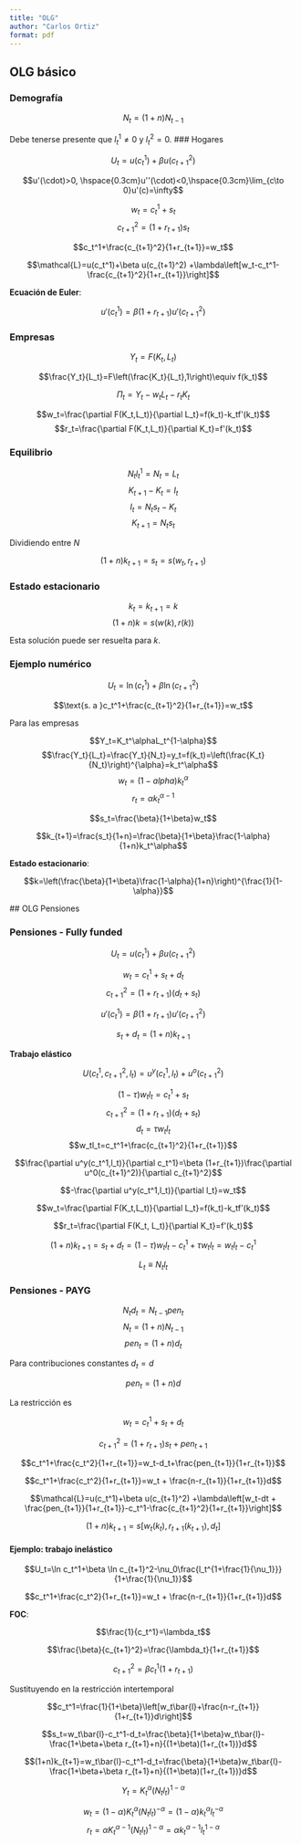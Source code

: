 ```yaml
---
title: "OLG"
author: "Carlos Ortiz"
format: pdf
---
```


## OLG básico

### Demografía

$$N_t=(1+n)N_{t-1}$$

Debe tenerse presente que $l_t^1\neq 0$ y $l_t^2=0$.
### Hogares

$$U_t=u(c_t^1)+\beta u(c_{t+1}^2)$$

$$u'(\cdot)>0, \hspace{0.3cm}u''(\cdot)<0,\hspace{0.3cm}\lim_{c\to 0}u'(c)=\infty$$

$$w_t=c_t^1+s_t$$
$$c_{t+1}^2=(1+r_{t+1})s_t$$

$$c_t^1+\frac{c_{t+1}^2}{1+r_{t+1}}=w_t$$

$$\mathcal{L}=u(c_t^1)+\beta u(c_{t+1}^2) +\lambda\left[w_t-c_t^1-\frac{c_{t+1}^2}{1+r_{t+1}}\right]$$

**Ecuación de Euler**:

$$u'(c_t^1)=\beta(1+r_{t+1})u'(c_{t+1}^2)$$

### Empresas

$$Y_t=F(K_t,L_t)$$

$$\frac{Y_t}{L_t}=F\left(\frac{K_t}{L_t},1\right)\equiv f(k_t)$$

$$\Pi_t=Y_t-w_tL_t-r_tK_t$$

$$w_t=\frac{\partial F(K_t,L_t)}{\partial L_t}=f(k_t)-k_tf'(k_t)$$
$$r_t=\frac{\partial F(K_t,L_t)}{\partial K_t}=f'(k_t)$$


### Equilibrio

$$N_tl_t^1=N_t=L_t$$
$$K_{t+1}-K_t=I_t$$
$$I_t=N_ts_t-K_t$$
$$K_{t+1}=N_ts_t$$

Dividiendo entre $N$

$$(1+n)k_{t+1}=s_t=s(w_t,r_{t+1})$$

### Estado estacionario

$$k_t=k_{t+1}=k$$
$$(1+n)k=s(w(k),r(k))$$

Esta solución puede ser resuelta para $k$.

### Ejemplo numérico

$$U_t=\ln (c_t^1)+\beta\ln(c_{t+1}^2)$$

$$\text{s. a }c_t^1+\frac{c_{t+1}^2}{1+r_{t+1}}=w_t$$

Para las empresas

$$Y_t=K_t^\alphaL_t^{1-\alpha}$$
$$\frac{Y_t}{L_t}=\frac{Y_t}{N_t}=y_t=f(k_t)=\left(\frac{K_t}{N_t}\right)^{\alpha}=k_t^\alpha$$
$$w_t=(1-alpha)k_t^\alpha$$
$$r_t=\alpha k_t^{\alpha-1}$$

$$s_t=\frac{\beta}{1+\beta}w_t$$

$$k_{t+1}=\frac{s_t}{1+n}=\frac{\beta}{1+\beta}\frac{1-\alpha}{1+n}k_t^\alpha$$

**Estado estacionario**:

$$k=\left(\frac{\beta}{1+\beta}\frac{1-\alpha}{1+n}\right)^{\frac{1}{1-\alpha}}$$

## OLG Pensiones

### Pensiones - Fully funded

$$U_t=u(c_t^1)+\beta u(c_{t+1}^2)$$

$$w_t=c_t^1+s_t+d_t$$
$$c_{t+1}^2=(1+r_{t+1})(d_t+s_t)$$

$$u'(c_t^1)=\beta(1+r_{t+1})u'(c_{t+1}^2)$$

$$s_t+d_t=(1+n)k_{t+1}$$

**Trabajo elástico**

$$U(c_t^1,c_{t+1}^2,l_t)=u^y(c_t^1,l_t)+u^o(c_{t+1}^2)$$

$$(1-\tau)w_tl_t=c_t^1+s_t$$
$$c_{t+1}^2=(1+r_{t+1})(d_t+s_t)$$
$$d_t=\tau w_t l_t$$
$$w_tl_t=c_t^1+\frac{c_{t+1}^2}{1+r_{t+1}}$$

$$\frac{\partial u^y(c_t^1,l_t)}{\partial c_t^1}=\beta (1+r_{t+1})\frac{\partial u^0(c_{t+1}^2)}{\partial c_{t+1}^2}$$

$$-\frac{\partial u^y(c_t^1,l_t)}{\partial l_t}=w_t$$

$$w_t=\frac{\partial F(K_t,L_t)}{\partial L_t}=f(k_t)-k_tf'(k_t)$$

$$r_t=\frac{\partial F(K_t, L_t)}{\partial K_t}=f'(k_t)$$

$$(1+n)k_{t+1}=s_t+d_t=(1-\tau)w_tl_t-c_t^1+\tau w_t l_t=w_tl_t-c_t^1$$

$$L_t\equiv N_t l_t$$

### Pensiones - PAYG

$$N_td_t=N_{t-1}pen_t$$
$$N_t=(1+n)N_{t-1}$$
$$pen_t=(1+n)d_t$$

Para contribuciones constantes $d_t=d$

$$pen_t=(1+n)d$$

La restricción es

$$w_t=c_t^1+s_t+d_t$$

$$c_{t+1}^2=(1+r_{t+1})s_t+pen_{t+1}$$

$$c_t^1+\frac{c_t^2}{1+r_{t+1}}=w_t-d_t+\frac{pen_{t+1}}{1+r_{t+1}}$$

$$c_t^1+\frac{c_t^2}{1+r_{t+1}}=w_t + \frac{n-r_{t+1}}{1+r_{t+1}}d$$



$$\mathcal{L}=u(c_t^1)+\beta u(c_{t+1}^2) +\lambda\left[w_t-dt + \frac{pen_{t+1}}{1+r_{t+1}}-c_t^1-\frac{c_{t+1}^2}{1+r_{t+1}}\right]$$

$$(1+n)k_{t+1}=s[w_t(k_t), r_{t+1}(k_{t+1}), d_t]$$

#### Ejemplo: trabajo inelástico

$$U_t=\ln c_t^1+\beta \ln c_{t+1}^2-\nu_0\frac{l_t^{1+\frac{1}{\nu_1}}}{1+\frac{1}{\nu_1}}$$

$$c_t^1+\frac{c_t^2}{1+r_{t+1}}=w_t + \frac{n-r_{t+1}}{1+r_{t+1}}d$$

**FOC**:

$$\frac{1}{c_t^1}=\lambda_t$$

$$\frac{\beta}{c_{t+1}^2}=\frac{\lambda_t}{1+r_{t+1}}$$

$$c_{t+1}^2=\beta c_t^1(1+r_{t+1})$$

Sustituyendo en la restricción intertemporal

$$c_t^1=\frac{1}{1+\beta}\left[w_t\bar{l}+\frac{n-r_{t+1}}{1+r_{t+1}}d\right]$$

$$s_t=w_t\bar{l}-c_t^1-d_t=\frac{\beta}{1+\beta}w_t\bar{l}-\frac{1+\beta+\beta r_{t+1}+n}{(1+\beta)(1+r_{t+1})}d$$

$$(1+n)k_{t+1}=w_t\bar{l}-c_t^1-d_t=\frac{\beta}{1+\beta}w_t\bar{l}-\frac{1+\beta+\beta r_{t+1}+n}{(1+\beta)(1+r_{t+1})}d$$

$$Y_t=K_t^\alpha(N_t l_t)^{1-\alpha}$$

$$w_t=(1-\alpha)K_t^\alpha(N_tl_t)^{-\alpha}=(1-\alpha)k_t^\alpha l_t^{-\alpha}$$
$$r_t=\alpha K_t^{\alpha-1}(N_tl_t)^{1-\alpha}=\alpha k_t^{\alpha-1}l_t^{1-\alpha}$$
